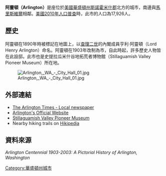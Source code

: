 {{about|华盛顿州的阿灵顿|华盛顿特区附近的阿灵顿|阿靈頓縣 (維吉尼亞州)}}
{{Infobox settlement
|official_name            = 阿靈頓
|native_name              = Arlington
|settlement_type          = [[城市|城市]]
|nickname                 =
|motto                    =

<!-- 圖片 -->
|image_skyline            = Downtown Arlington, Washington.jpg
|imagesize                =
|image_caption            =
|image_flag               =
|image_seal               =

<!-- 地圖 -->
|image_map = Snohomish_County_Washington_Incorporated_and_Unincorporated_areas_Arlington_Highlighted.svg
|mapsize                  = 250px
|map_caption              = 阿靈頓位置圖
|image_map1               =
|mapsize1                 =
|map_caption1             =

<!-- 行政區 -->
|subdivision_type         = [[國家|國家]]
|subdivision_name         = [[美國|美國]]
|subdivision_type1        = [[州|州]]
|subdivision_name1        = [[華盛頓州|華盛頓州]]
|subdivision_type2        = [[縣|縣]]
|subdivision_name2        = [[斯諾霍米什郡_(華盛頓州)|斯諾霍米什郡]]

<!-- 政府 -->
|government_footnotes     =
|government_type          =
|leader_title             = [[市長|市長]]
|leader_name              = 瑪格莉特·拉爾森<br/>(Margaret Larson)
|leader_title1            =
|leader_name1             =
|established_title        =
|established_date         =

<!-- 地區 -->
|unit_pref  =  Imperial
|area_footnotes           =
|area_magnitude           = 1 E9
|area_total_km2           = 19.6
|area_land_km2            = 19.6
|area_water_km2           = 0.0
|area_total_sq_mi         = 7.6
|area_land_sq_mi          = 7.6
|area_water_sq_mi         = 0.0

<!-- 人口 -->
|population_as_of         = [[美國2010年人口普查|2010]]
|population_footnotes     =
|population_total         = 17,926
|population_density_km2   = 598.2

<!-- 一般資料 -->
|timezone                 = [[太平洋時區|PST]]
|utc_offset               = -8
|timezone_DST             = PDT
|utc_offset_DST           = -7
|elevation_footnotes      =
|elevation_m              = 35
|elevation_ft             = 115
|coordinates_display      = inline,title
|coordinates_type         = region:US_type:city
|latd = 48 |latm = 10 |lats = 52 |latNS = N
|longd = 122 |longm = 8 |longs = 20 |longEW = W

<!-- 區碼與其他 -->
|postal_code_type         = [[美國郵遞區號|郵遞區號]]
|postal_code              = 98223
|area_code                = [[北美洲电话区号列表|360]]
|blank_name               = [[聯邦資訊處理標準|聯邦資訊處理標準碼]]
|blank_info               = 53-02585{{GR|2}}
|blank1_name              = [[地名資訊系統編號|地名資訊系統編號]]
|blank1_info              = 1515947{{GR|3}}
|website                  = https://web.archive.org/web/20040406113513/http://www.ci.arlington.wa.us/
|footnotes                =
}}

'''阿靈頓（Arlington）'''是座位於[[美國|美國]][[華盛頓州|華盛頓州]][[斯諾霍米什郡_(華盛頓州)|斯諾霍米什郡]]北方的城市，南邊與[[馬里斯維爾_(華盛頓州)|馬里斯維爾]]相鄰。[[美國2010年人口普查|美國2010年人口普查]]時，此市的人口為17,926人。

==歷史==
阿靈頓在1890年時被標記在地圖上，以[[查理二世_(英格蘭)|查理二世]]的內閣成員亨利·阿靈頓（Lord Henry Arlington）命名。阿靈頓在1903年改制為市，自此時起，許多歷史人物皆在此設邸。此市也是史提拉瓜米什谷地拓荒者博物館（Stillaguamish Valley Pioneer Museum）所在地。

[[File:Arlington,_WA_-_City_Hall_01.jpg|thumb]]



==外部連結==
{{Commonscat|Arlington, Washington|阿灵顿 (华盛顿州)}}
* [http://arlingtontimes.com/ The Arlington Times - Local newspaper] {{Wayback|url=http://arlingtontimes.com/ |date=20111031183137 }}
* [https://web.archive.org/web/20040406113513/http://www.ci.arlington.wa.us/ Arlington's Official Website]
* [http://www.stillymuseum.org/ Stillaguamish Valley Pioneer Museum] {{Wayback|url=http://www.stillymuseum.org/ |date=20210425082208 }}
* Nearby hiking trails on [http://www.hikipedia.com/search/near/Arlington/WA Hikipedia] {{Wayback|url=http://www.hikipedia.com/search/near/Arlington/WA |date=20130522113407 }}

==資料來源==
''Arlington Centennial 1903-2003: A Pictorial History of Arlington, Washington''
{{reflist}}

{{Washington}}

[[Category:華盛頓州城市|Category:華盛頓州城市]]